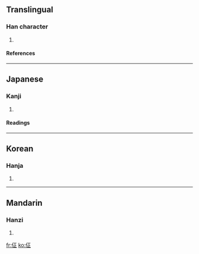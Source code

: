 ==Translingual==
===Han character===
{{Han char|rn=9|rad=人|as=05|sn=7|four=|canj=人一卜一 (OMYM)}}
# {{defn|Han|sort=人05}}
====References====
{{Han ref|kx=0097.170|dkj=00491|dj=0206.050|hdz=10129.110|uh=4F42|ud=20290}}
----
==Japanese==
===Kanji===
{{ja-kanji|grade=|rs=人05}}
# {{defn|Japanese}} 
====Readings====
{{ja-readings|on=[[やい]] (yai), [[しょう]] (shō)|kun=[[おそれあわてる]] (osoreawateru)}}
----
==Korean==
===Hanja===
{{ko-hanja|hangeul=정|rv=jeong|mr=chŏng}}
# {{defn|Korean}}
----
==Mandarin==
===Hanzi===
{{cmn-hanzi|pin=[[tián]] ([[tian2]]), [[zhēng]] ([[zheng1]])|wg=t'ien<sup>2</sup>, cheng<sup>1</sup>}}
# {{defn|Mandarin}}

[[fr:佂]]
[[ko:佂]]